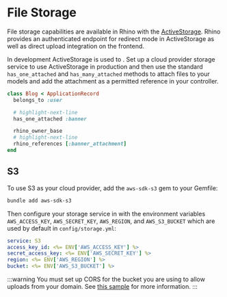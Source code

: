 # File Storage

File storage capabilities are available in Rhino with the [ActiveStorage](https://guides.rubyonrails.org/active_storage_overview.html). Rhino provides an authenticated endpoint for redirect mode in ActiveStorage as well as direct upload integration on the frontend.

In development ActiveStorage is used to . Set up a cloud provider storage service to use ActiveStorage in production and then use the standard `has_one_attached` and `has_many_attached` methods to attach files to your models and add the attachment as a permitted reference in your controller.

```ruby
class Blog < ApplicationRecord
  belongs_to :user

  # highlight-next-line
  has_one_attached :banner

  rhino_owner_base
  # highlight-next-line
  rhino_references [:banner_attachment]
end

```

## S3

To use S3 as your cloud provider, add the `aws-sdk-s3` gem to your Gemfile:

```bash
bundle add aws-sdk-s3
```

Then configure your storage service in with the environment variables `AWS_ACCESS_KEY`, `AWS_SECRET_KEY`, `AWS_REGION`, and `AWS_S3_BUCKET` which are used by default in `config/storage.yml`:

```yaml title="config/storage.yml"
service: S3
access_key_id: <%= ENV['AWS_ACCESS_KEY'] %>
secret_access_key: <%= ENV['AWS_SECRET_KEY'] %>
region: <%= ENV['AWS_REGION'] %>
bucket: <%= ENV['AWS_S3_BUCKET'] %>
```

:::warning
You must set up CORS for the bucket you are using to allow uploads from your domain. See [this sample](https://guides.rubyonrails.org/active_storage_overview.html#example-s3-cors-configuration) for more information.
:::
